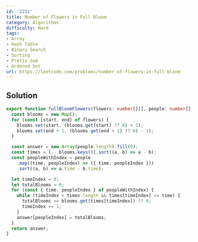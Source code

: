 ```yaml
---
id: '2251'
title: Number of Flowers in Full Bloom
category: Algorithms
difficulty: Hard
tags:
- Array
- Hash Table
- Binary Search
- Sorting
- Prefix Sum
- Ordered Set
url: https://leetcode.com/problems/number-of-flowers-in-full-bloom
---
```


## Solution

```typescript filename="solution.ts" copy
export function fullBloomFlowers(flowers: number[][], people: number[]): number[] {
  const blooms = new Map();
  for (const [start, end] of flowers) {
    blooms.set(start, (blooms.get(start) ?? 0) + 1);
    blooms.set(end + 1, (blooms.get(end + 1) ?? 0) - 1);
  }

  const answer = new Array(people.length).fill(0);
  const times = [...blooms.keys()].sort((a, b) => a - b);
  const peopleWithIndex = people
    .map((time, peopleIndex) => ({ time, peopleIndex }))
    .sort((a, b) => a.time - b.time);

  let timeIndex = 0;
  let totalBlooms = 0;
  for (const { time, peopleIndex } of peopleWithIndex) {
    while (timeIndex < times.length && times[timeIndex] <= time) {
      totalBlooms += blooms.get(times[timeIndex]) ?? 0;
      timeIndex += 1;
    }
    answer[peopleIndex] = totalBlooms;
  }
  return answer;
}
```

